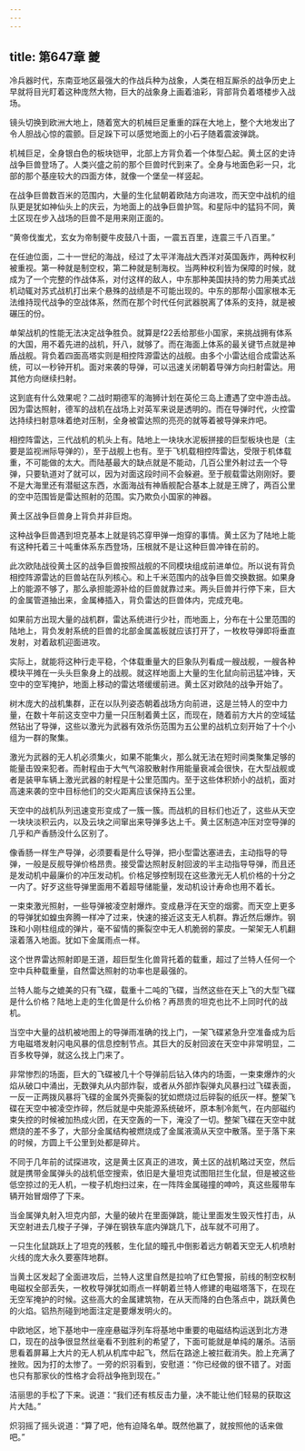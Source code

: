 ```yaml
---
---
---
```

title: 第647章 夔
---



冷兵器时代，东南亚地区最强大的作战兵种为战象，人类在相互厮杀的战争历史上早就将目光盯着这种庞然大物，巨大的战象身上画着油彩，背部背负着塔楼步入战场。

镜头切换到欧洲大地上，随着宽大的机械巨足重重的踩在大地上，整个大地发出了令人胆战心惊的震颤。巨足跺下可以感觉地面上的小石子随着震波弹跳。

机械巨足，全身银白色的板块铠甲，北部上方背负着一个体型凸起。黄土区的史诗战争巨兽登场了。人类兴盛之前的那个巨兽时代到来了。全身与地面色彩一只，北部的那个基座较大的四面方体，就像一个堡垒一样竖起。

在战争巨兽数百米的范围内，大量的生化鼠朝着欧陆方向进攻，而天空中战机的组队更是犹如神仙头上的庆云，为地面上的战争巨兽护驾。和星际中的猛犸不同，黄土区现在步入战场的巨兽不是用来刚正面的。

“黄帝伐蚩尤，玄女为帝制夔牛皮鼓八十面，一震五百里，连震三千八百里。”

在任迪位面，二十一世纪的海战，经过了太平洋海战大西洋对英国轰炸，两种权利被重视。第一种就是制空权，第二种就是制海权。当两种权利皆为保障的时候，就成为了一个完整的作战体系，对付这样的敌人，中东那种美国扶持的势力用美式战机动辄对苏式战机打出来个悬殊的战绩是不可能出现的。中东的那帮小国家根本无法维持现代战争的空战体系，然而在那个时代任何武器脱离了体系的支持，就是被碾压的份。

单架战机的性能无法决定战争胜负。就算是f22丢给那些小国家，来挑战拥有体系的大国，用不着先进的战机，歼八，就够了。而在海面上体系的最关键节点就是神盾战舰。背负着四面高塔实则是相控阵源雷达的战舰。由多个小雷达组合成雷达系统，可以一秒钟开机。面对来袭的导弹，可以迅速关闭朝着导弹方向扫射雷达。用其他方向继续扫射。

这到底有什么效果呢？二战时期德军的海狮计划在英伦三岛上遭遇了空中游击战。因为雷达照射，德军的战机在战场上对英军来说是透明的。而在导弹时代，火控雷达持续扫射意味着绝对压制，全身被雷达照的亮亮的就等着被导弹来炸吧。

相控阵雷达，三代战机的机头上有。陆地上一块块水泥板拼接的巨型板块也是（主要是监视洲际导弹的），至于战舰上也有。至于飞机载相控阵雷达，受限于机体载重，不可能做的太大。而陆基最大的缺点就是不能动，几百公里外射过去一个导弹，只要轨道对了就可以，因为对面这段时间不会躲避。至于舰载雷达刚刚好。要不是大海里还有潜艇这东西，水面海战有神盾舰配合基本上就是王牌了，两百公里的空中范围皆是雷达照射的范围。实乃欺负小国家的神器。

黄土区战争巨兽身上背负并非巨炮。

这种战争巨兽遇到坦克基本上就是钨芯穿甲弹一炮穿的事情。黄土区为了陆地上能有这种托着三十吨重体系东西登场，压根就不是让这种巨兽冲锋在前的。

此次欧陆战役黄土区的战争巨兽按照战舰的不同模块组成前进单位。所以说有背负相控阵源雷达的巨兽站在队列核心。和上千米范围内的战争巨兽交换数据。如果身上的能源不够了，那么承担能源补给的巨兽就靠过来。两头巨兽并行停下来，巨大的金属管道抽出来，金属棒插入，背负雷达的巨兽体内，完成充电。

如果前方出现大量的战机群，雷达系统进行少社，而地面上，分布在十公里范围的陆地上，背负发射系统的巨兽的北部金属盖板就应该打开了，一枚枚导弹即将垂直发射，对着敌机迎面进攻。

实际上，就能将这种行走平稳，个体载重量大的巨象队列看成一艘战舰，一艘各种模块平摊在一头头巨象身上的战舰。就这样地面上大量的生化鼠向前迅猛冲锋，天空中的空军掩护，地面上移动的雷达塔缓缓前进。黄土区对欧陆的战争开始了。

树木庞大的战机集群，正在以队列姿态朝着战场方向前进，这是兰特人的空中力量，在数十年前这支空中力量一只压制着黄土区，而现在，随着前方大片的空域猛然钻出了导弹，这些以激光为武器有效杀伤范围为五公里的战机立刻开始了十个小组为一群的聚集。

激光为武器的无人机必须集火，如果不能集火，那么就无法在短时间类聚集足够的能量击毁来犯者。而射程由于大气气溶胶散射作用能量衰减会很快，在大型战舰或者是装甲车辆上激光武器的射程是十公里范围内。至于这些体积娇小的战机，面对高速来袭的空中目标他们的交火距离应该保持五公里。

天空中的战机队列迅速变形变成了一簇一簇。而战机的目标们也近了，这些从天空一块块淡积云内，以及云块之间窜出来导弹多达上千。黄土区制造冲压对空导弹的几乎和产香肠没什么区别了。

像香肠一样生产导弹，必须要看是什么导弹，把小型雷达塞进去，主动指导的导弹，一般是反舰导弹价格昂贵。接受雷达照射反射回波的半主动指导导弹，而且还是发动机中最廉价的冲压发动机。价格足够控制现在这些激光无人机价格的十分之一内了。好歹这些导弹里面用不着超导储能量，发动机设计寿命也用不着长。

一束束激光照射，一些导弹被凌空射爆炸。变成悬浮在天空的烟雾。而天空上更多的导弹犹如蝗虫奔腾一样冲了过来，快速的接近这支无人机群。靠近然后爆炸。钢珠和小刚柱组成的弹片，毫不留情的撕裂空中无人机脆弱的蒙皮。一架架无人机翻滚着落入地面。犹如下金属雨点一样。

这个世界雷达照射即是王道，超巨型生化兽背托着的载重，超过了兰特人任何一个空中兵种载重量，自然雷达照射的功率也是最强的。

兰特人能与之媲美的只有飞碟，载重十二吨的飞碟，当然这些在天上飞的大型飞碟是什么价格？陆地上走的生化兽是什么价格？再昂贵的坦克也比不上同时代的战机。

当空中大量的战机被地图上的导弹雨准确的找上门，一架飞碟紧急升空准备成为后方电磁塔发射闪电风暴的信息控制节点。其巨大的反射回波在天空中非常明显，二百多枚导弹，就这么找上门来了。

非常惨烈的场面，巨大的飞碟被几十个导弹前后钻入体内的场面，一束束爆炸的火焰从破口中涌出，无数弹丸从内部炸裂，或者从外部炸裂弹丸风暴扫过飞碟表面，一反一正两拨风暴将飞碟的金属外壳撕裂的犹如燃烧过后碎裂的纸灰一样。整架飞碟在天空中被凌空炸碎，然后就是中央能源系统破坏，原本制冷氮气，在内部磁约束失控的时候被加热成火团，在天空轰的一下，淹没了一切。整架飞碟在天空中就燃烧的差不多了，大部分金属结构被燃烧成了金属液滴从天空中散落。至于落下来的时候，方圆上千公里到处都是碎片。

不同于几年前的试探进攻，这是黄土区真正的进攻，黄土区的战机略过天空，然后就是携带金属弹头的战机低空搜索，依旧是大量坦克试图阻拦生化鼠，但是被这些低空掠过的无人机，一梭子机炮扫过来，在一阵阵金属碰撞的呻吟，真这些履带车辆开始冒烟停了下来。

当金属弹丸射入坦克内部，大量的破片在里面弹跳，能让里面发生毁灭性打击，从天空射进去几梭子子弹，子弹在钢铁车底内弹跳几下，战车就不可用了。

一只生化鼠跳跃上了坦克的残骸，生化鼠的瞳孔中倒影着远方朝着天空无人机喷射火线的庞大永久要塞阵地群。

当黄土区发起了全面进攻后，兰特人这里自然是拉响了红色警报，前线的制空权制电磁权全部丢失，一枚枚导弹犹如雨点一样朝着兰特人修建的电磁塔落下，在现在无空军掩护的时候。这些高大的金属建筑物，在从天而降的白色落点中，跳跃黄色的火焰。铝热剂碰到地面注定是要爆发明火的。

中欧地区，地下基地中一座座悬磁浮列车将基地中重要的电磁结构运送到北方港口，现在的战争很显然丝毫看不到胜利的希望了，下面可能就是单纯的屠杀。洁丽思看着屏幕上大片的无人机从机库中起飞，然后在路途上被拦截消失。脸上充满了挫败。因为打的太惨了。一旁的炽羽看到，安慰道：“你已经做的很不错了。对面也只有那家伙的性格才会将战争拖到现在。”

洁丽思的手松了下来。说道：“我们还有核反击力量，决不能让他们轻易的获取这片大陆。”

炽羽摇了摇头说道：“算了吧，他有迫降名单。既然他赢了，就按照他的话来做吧。”